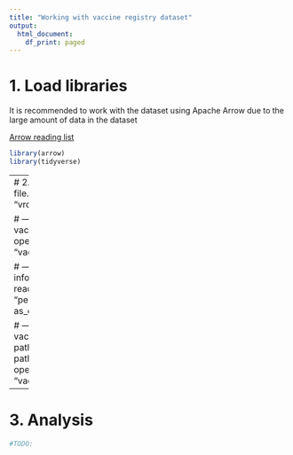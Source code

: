 ```yaml
---
title: "Working with vaccine registry dataset"
output:
  html_document:
    df_print: paged
---
```


# 1. Load libraries 
It is recommended to work with the dataset using Apache Arrow due to the large amount of data in the dataset

[Arrow reading list](https://github.com/OUCRU-Modelling/vaxr-documents/blob/main/Arrow%20reading%20list.md)

```r
library(arrow) 
library(tidyverse)
```


--- 
# 2. Read data 
```r
path <- file.path("/","cluster_data", "vrdata", "cleaned")

# --- load data for vaccination records
data <- open_dataset(file.path(path, "vacname"))

# --- load data for personal info
personal_info <- read_parquet(file.path(path, "personal_info.parquet"), as_data_frame = FALSE)

# --- load data for vaccination records with pathogen label
pathogen_data <- open_dataset(file.path(path, "vacname"))
```


--- 
# 3. Analysis
```r
#TODO:
```


